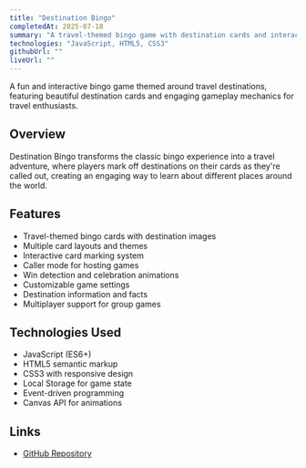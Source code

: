 ```yaml
---
title: "Destination Bingo"
completedAt: 2025-07-18
summary: "A travel-themed bingo game with destination cards and interactive gameplay"
technologies: "JavaScript, HTML5, CSS3"
githubUrl: ""
liveUrl: ""
---
```


A fun and interactive bingo game themed around travel destinations, featuring beautiful destination cards and engaging gameplay mechanics for travel enthusiasts.

## Overview

Destination Bingo transforms the classic bingo experience into a travel adventure, where players mark off destinations on their cards as they're called out, creating an engaging way to learn about different places around the world.

## Features

- Travel-themed bingo cards with destination images
- Multiple card layouts and themes
- Interactive card marking system
- Caller mode for hosting games
- Win detection and celebration animations
- Customizable game settings
- Destination information and facts
- Multiplayer support for group games

## Technologies Used

- JavaScript (ES6+)
- HTML5 semantic markup
- CSS3 with responsive design
- Local Storage for game state
- Event-driven programming
- Canvas API for animations

## Links

- [GitHub Repository](https://github.com/bbeaudet-dev/destination-bingo)
